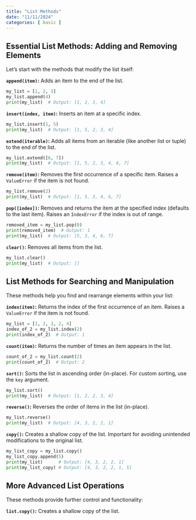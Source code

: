 ```yaml
---
title: "List Methods"
date: "11/11/2024"
categories: [ basic ]
---
```


## Essential List Methods: Adding and Removing Elements

Let's start with the methods that modify the list itself:

**`append(item)`:** Adds an item to the end of the list.

```python
my_list = [1, 2, 3]
my_list.append(4)
print(my_list)  # Output: [1, 2, 3, 4]
```

**`insert(index, item)`:** Inserts an item at a specific index.

```python
my_list.insert(1, 5)
print(my_list)  # Output: [1, 5, 2, 3, 4]
```

**`extend(iterable)`:** Adds all items from an iterable (like another list or tuple) to the end of the list.

```python
my_list.extend([6, 7])
print(my_list)  # Output: [1, 5, 2, 3, 4, 6, 7]
```

**`remove(item)`:** Removes the first occurrence of a specific item. Raises a `ValueError` if the item is not found.

```python
my_list.remove(2)
print(my_list)  # Output: [1, 5, 3, 4, 6, 7]
```

**`pop([index])`:** Removes and returns the item at the specified index (defaults to the last item). Raises an `IndexError` if the index is out of range.

```python
removed_item = my_list.pop(0)
print(removed_item)  # Output: 1
print(my_list)  # Output: [5, 3, 4, 6, 7]
```

**`clear()`:** Removes all items from the list.

```python
my_list.clear()
print(my_list)  # Output: []
```


## List Methods for Searching and Manipulation

These methods help you find and rearrange elements within your list:

**`index(item)`:** Returns the index of the first occurrence of an item. Raises a `ValueError` if the item is not found.

```python
my_list = [1, 2, 3, 2, 4]
index_of_2 = my_list.index(2)
print(index_of_2)  # Output: 1
```

**`count(item)`:** Returns the number of times an item appears in the list.

```python
count_of_2 = my_list.count(2)
print(count_of_2)  # Output: 2
```

**`sort()`:** Sorts the list in ascending order (in-place).  For custom sorting, use the `key` argument.

```python
my_list.sort()
print(my_list)  # Output: [1, 2, 2, 3, 4]
```

**`reverse()`:** Reverses the order of items in the list (in-place).

```python
my_list.reverse()
print(my_list)  # Output: [4, 3, 2, 2, 1]
```

**`copy()`:** Creates a shallow copy of the list.  Important for avoiding unintended modifications to the original list.

```python
my_list_copy = my_list.copy()
my_list_copy.append(5)
print(my_list)      # Output: [4, 3, 2, 2, 1]
print(my_list_copy) # Output: [4, 3, 2, 2, 1, 5]
```


##  More Advanced List Operations

These methods provide further control and functionality:


**`list.copy()`:** Creates a shallow copy of the list.



